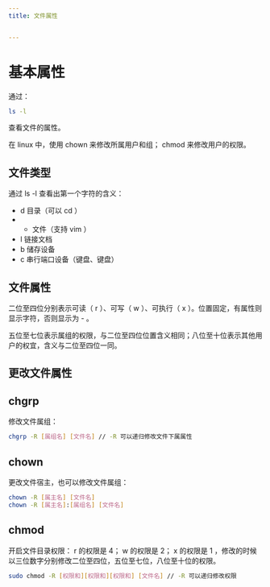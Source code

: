 ```yaml
---
title: 文件属性


---
```


# 基本属性

通过：

```bash
ls -l
```

查看文件的属性。

在 linux 中，使用 chown 来修改所属用户和组； chmod 来修改用户的权限。

## 文件类型

通过 ls -l 查看出第一个字符的含义：

- d 目录（可以 cd ）
- - 文件（支持 vim ）
- l 链接文档
- b 储存设备
- c 串行端口设备（键盘、键盘）

## 文件属性

二位至四位分别表示可读（ r ）、可写（ w ）、可执行（ x ）。位置固定，有属性则显示字符，否则显示为 - 。

五位至七位表示属组的权限，与二位至四位位置含义相同；八位至十位表示其他用户的权宜，含义与二位至四位一同。

## 更改文件属性

## chgrp

修改文件属组：

```bash
chgrp -R [属组名] [文件名] // -R 可以递归修改文件下属属性
```

## chown

更改文件宿主，也可以修改文件属组：

```bash
chown -R [属主名] [文件名]
chown -R [属主名]:[属组名] [文件名]
```

## chmod

开启文件目录权限： r 的权限是 4； w 的权限是 2； x 的权限是 1 ，修改的时候以三位数字分别修改二位至四位，五位至七位，八位至十位的权限。

```bash
sudo chmod -R [权限和][权限和][权限和] [文件名] // -R 可以递归修改权限
```

            